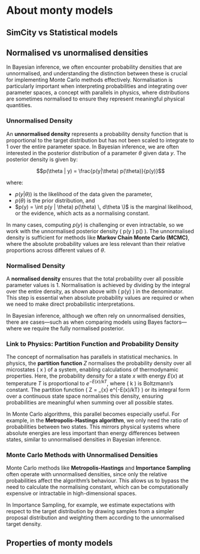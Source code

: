 # About monty models {#sec-monty-models}

## SimCity vs Statistical models

## Normalised vs unormalised densities

In Bayesian inference, we often encounter probability densities that are unnormalised, and understanding the distinction between these is crucial for implementing Monte Carlo methods effectively. Normalisation is particularly important when interpreting probabilities and integrating over parameter spaces, a concept with parallels in physics, where distributions are sometimes normalised to ensure they represent meaningful physical quantities.

### Unnormalised Density

An **unnormalised density** represents a probability density function that is proportional to the target distribution but has not been scaled to integrate to 1 over the entire parameter space. In Bayesian inference, we are often interested in the posterior distribution of a parameter $\theta$ given data $y$. The posterior density is given by:
  
  $$p(\theta | y) = \frac{p(y|\theta) p(\theta)}{p(y)}$$
  
  where:
  
  - $p(y | \theta))$ is the likelihood of the data given the parameter,
- $p(\theta)$ is the prior distribution, and
- $p(y) = \int p(y | \theta) p(\theta) \, d\theta \)$ is the marginal likelihood, or the evidence, which acts as a normalising constant.

In many cases, computing $p(y)$ is challenging or even intractable, so we work with the unnormalised posterior density \( p(y \mid \theta) p(\theta) \). The unnormalised density is sufficient for methods like **Markov Chain Monte Carlo (MCMC)**, where the absolute probability values are less relevant than their relative proportions across different values of $\theta$.

### Normalised Density

A **normalised density** ensures that the total probability over all possible parameter values is 1. Normalisation is achieved by dividing by the integral over the entire density, as shown above with \( p(y) \) in the denominator. This step is essential when absolute probability values are required or when we need to make direct probabilistic interpretations. 

In Bayesian inference, although we often rely on unnormalised densities, there are cases—such as when comparing models using Bayes factors—where we require the fully normalised posterior.

### Link to Physics: Partition Function and Probability Density

The concept of normalisation has parallels in statistical mechanics. In physics, the **partition function** $Z$ normalises the probability density over all microstates \( x \) of a system, enabling calculations of thermodynamic properties. Here, the probability density for a state $x$ with energy $E(x)$ at temperature $T$ is proportional to $e^{-E(x)/kT}$, where \( k \) is Boltzmann's constant. The partition function \( Z = \sum_{x} e^{-E(x)/kT} \) or its integral form over a continuous state space normalises this density, ensuring probabilities are meaningful when summing over all possible states.

In Monte Carlo algorithms, this parallel becomes especially useful. For example, in the **Metropolis-Hastings algorithm**, we only need the ratio of probabilities between two states. This mirrors physical systems where absolute energies are less important than energy differences between states, similar to unnormalised densities in Bayesian inference.

### Monte Carlo Methods with Unnormalised Densities

Monte Carlo methods like **Metropolis-Hastings** and **Importance Sampling** often operate with unnormalised densities, since only the relative probabilities affect the algorithm's behaviour. This allows us to bypass the need to calculate the normalising constant, which can be computationally expensive or intractable in high-dimensional spaces.

In Importance Sampling, for example, we estimate expectations with respect to the target distribution by drawing samples from a simpler proposal distribution and weighting them according to the unnormalised target density. 



## Properties of monty models
